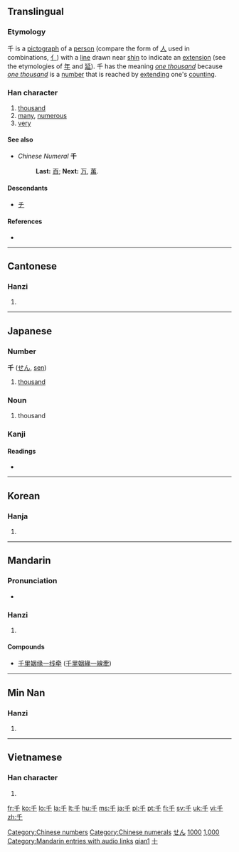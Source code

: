 {{also|仟}}
==Translingual==
{{Han stroke|[[Image:千-order.gif]]}}
{{Han stroke|[[Image:千-bw.png|160px]]}}

===Etymology===
千 is a [[pictograph]] of a [[person]] (compare the form of [[人]] used in combinations, [[亻]]) with a [[line]] drawn near [[shin]] to indicate an [[extension]] (see the etymologies of [[年]] and [[延]]). 千 has the meaning ''[[one thousand]]'' because ''[[one thousand]]'' is a [[number]] that is reached by [[extending]] one's [[counting]].

===Han character===
{{Han char|rn=24|rad=十|as=01|sn=3|four=2040<sub>0</sub>|canj=竹十 (HJ)}}

#[[thousand]]
#[[many]], [[numerous]]
#[[very]]

====See also====
*''Chinese Numeral'' '''千'''
*:'''Last:''' [[百]]; '''Next:''' [[万]], [[萬]].

====Descendants====
* [[チ]]

====References====
* {{Han ref|kx=0155.190|dkj=02697|dj=0351.020|hdz=10059.010|uh=5343|ud=21315|bh=A464|bd=42084}}

[[Category:Chinese numbers]]
[[Category:Chinese numerals]]

----

==Cantonese==

===Hanzi===
{{yue-hanzi|jyut=|y=[[chin1]]}}

# {{defn|Cantonese|sort=十01}}

----

==Japanese==

===Number===
'''千''' ([[せん]], [[sen]])

# [[thousand]]

===Noun===
{{ja-noun|k|hira=ち|rom=chi|hidx=ち}}

# thousand

===Kanji===
{{ja-kanji|grade=1|rs=十01}}

====Readings====
* {{ja-readings|on=[[せん]] (''sen'')|kun=[[ち]] (''chi'')|nanori=[[かず]] (''kazu''), [[ゆき]] (''yuki'')}}

[[Category:1000 Japanese basic words|せん]]
[[Category:Japanese numbers|1000]]

----

==Korean==

===Hanja===
{{ko-hanja|hangeul=천|eumhun=일천|rv=cheon|mr=ch'ŏn}}

# {{defn|Korean|sort=十01}}

[[Category:Korean numbers|1,000]]

----

==Mandarin==

===Pronunciation===
*{{audio|zh-qiān.ogg|audio}}

===Hanzi===
{{cmn-hanzi|pin=[[qiān]] ([[qian1]])|wg=[[ch'ien1|ch'ien<sup>1</sup>]]}}

# {{defn|Mandarin|sort=十01}}

====Compounds====
{{top2}}
* [[千里姻缘一线牵]] ([[千里姻緣一線牽]])
{{mid2}}
{{bottom}}

[[Category:Mandarin entries with audio links]]
[[Category:zh-cn:Numbers|qian1]]
[[Category:zh-tw:Numbers|十]]

----

==Min Nan==

===Hanzi===
{{nan-hanzi|poj=chheng (chheng<sup>1</sup>), chhian (chhian<sup>1</sup>)}}

# {{defn|Min Nan}}

----

==Vietnamese==

===Han character===
{{vi-hantu|[[thiên]]|rs=十01}}

# {{defn|Vietnamese|sort=十01}}

[[fr:千]]
[[ko:千]]
[[lo:千]]
[[la:千]]
[[lt:千]]
[[hu:千]]
[[ms:千]]
[[ja:千]]
[[pl:千]]
[[pt:千]]
[[fi:千]]
[[sv:千]]
[[uk:千]]
[[vi:千]]
[[zh:千]]